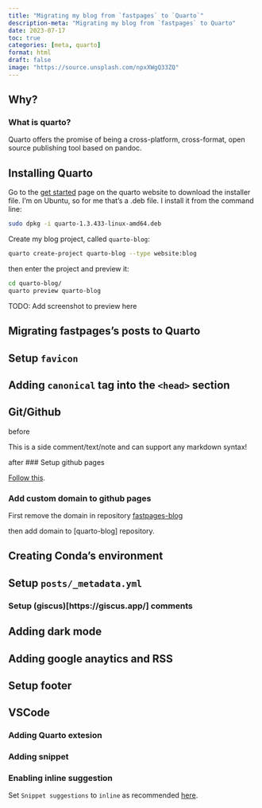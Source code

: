 ```yaml
---
title: "Migrating my blog from `fastpages` to `Quarto`"
description-meta: "Migrating my blog from `fastpages` to Quarto"
date: 2023-07-17
toc: true
categories: [meta, quarto]
format: html
draft: false
image: "https://source.unsplash.com/npxXWgQ33ZQ"
---
```


## Why?


### What is quarto?

Quarto offers the promise of being a cross-platform, cross-format, open source publishing tool based on pandoc.

## Installing Quarto

Go to the [get started](https://quarto.org/docs/get-started/) page on the quarto website to download the installer file. I’m on Ubuntu, so for me that’s a .deb file. I install it from the command line:

```bash
sudo dpkg -i quarto-1.3.433-linux-amd64.deb

```

Create my blog project, called `quarto-blog`:

```bash
quarto create-project quarto-blog --type website:blog

```
then enter the project and preview it:

```bash
cd quarto-blog/
quarto preview quarto-blog
```

::: {.callout-important}
TODO: Add screenshot to preview here
:::

## Migrating fastpages's posts to Quarto

## Setup `favicon`

## Adding `canonical` tag into the `<head>` section

## Git/Github

before

:::{.column-margin}
This is a side comment/text/note and can support any markdown syntax!
:::

after
### Setup github pages

[Follow this](https://quarto.org/docs/publishing/github-pages.html).

### Add custom domain to github pages

First remove the domain in repository [fastpages-blog](https://github.com/xboard/fastpages-blog)

then add domain to [quarto-blog] repository.

## Creating Conda's environment


## Setup `posts/_metadata.yml`

### Setup (giscus)[https://giscus.app/] comments


## Adding dark mode 


## Adding google anaytics and RSS


## Setup footer

## VSCode

### Adding Quarto extesion

### Adding snippet

### Enabling inline suggestion
Set `Snippet suggestions` to `inline` as recommended [here](https://stackoverflow.com/a/74339599/483157).
